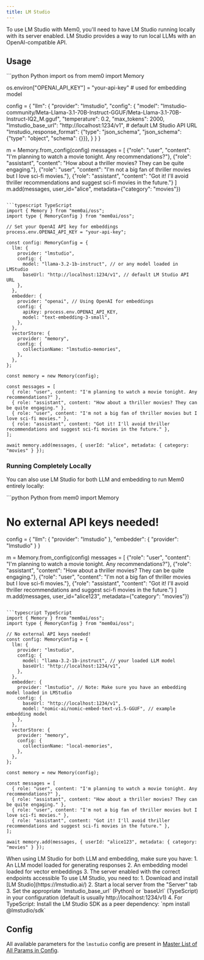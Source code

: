 ```yaml
---
title: LM Studio
---
```


To use LM Studio with Mem0, you'll need to have LM Studio running locally with its server enabled. LM Studio provides a way to run local LLMs with an OpenAI-compatible API.

## Usage

<CodeGroup>
```python Python
import os
from mem0 import Memory

os.environ["OPENAI_API_KEY"] = "your-api-key" # used for embedding model

config = {
    "llm": {
        "provider": "lmstudio",
        "config": {
            "model": "lmstudio-community/Meta-Llama-3.1-70B-Instruct-GGUF/Meta-Llama-3.1-70B-Instruct-IQ2_M.gguf",
            "temperature": 0.2,
            "max_tokens": 2000,
            "lmstudio_base_url": "http://localhost:1234/v1", # default LM Studio API URL
            "lmstudio_response_format": {"type": "json_schema", "json_schema": {"type": "object", "schema": {}}},
        }
    }
}

m = Memory.from_config(config)
messages = [
    {"role": "user", "content": "I'm planning to watch a movie tonight. Any recommendations?"},
    {"role": "assistant", "content": "How about a thriller movies? They can be quite engaging."},
    {"role": "user", "content": "I'm not a big fan of thriller movies but I love sci-fi movies."},
    {"role": "assistant", "content": "Got it! I'll avoid thriller recommendations and suggest sci-fi movies in the future."}
]
m.add(messages, user_id="alice", metadata={"category": "movies"})
```

```typescript TypeScript
import { Memory } from "mem0ai/oss";
import type { MemoryConfig } from "mem0ai/oss";

// Set your OpenAI API key for embeddings
process.env.OPENAI_API_KEY = "your-api-key";

const config: MemoryConfig = {
  llm: {
    provider: "lmstudio",
    config: {
      model: "llama-3.2-1b-instruct", // or any model loaded in LMStudio
      baseUrl: "http://localhost:1234/v1", // default LM Studio API URL
    },
  },
  embedder: {
    provider: "openai", // Using OpenAI for embeddings
    config: {
      apiKey: process.env.OPENAI_API_KEY,
      model: "text-embedding-3-small",
    },
  },
  vectorStore: {
    provider: "memory",
    config: {
      collectionName: "lmstudio-memories",
    },
  },
};

const memory = new Memory(config);

const messages = [
  { role: "user", content: "I'm planning to watch a movie tonight. Any recommendations?" },
  { role: "assistant", content: "How about a thriller movies? They can be quite engaging." },
  { role: "user", content: "I'm not a big fan of thriller movies but I love sci-fi movies." },
  { role: "assistant", content: "Got it! I'll avoid thriller recommendations and suggest sci-fi movies in the future." },
];

await memory.add(messages, { userId: "alice", metadata: { category: "movies" } });
```
</CodeGroup>

### Running Completely Locally

You can also use LM Studio for both LLM and embedding to run Mem0 entirely locally:

<CodeGroup>
```python Python
from mem0 import Memory

# No external API keys needed!
config = {
    "llm": {
        "provider": "lmstudio"
    },
    "embedder": {
        "provider": "lmstudio"
    }
}

m = Memory.from_config(config)
messages = [
    {"role": "user", "content": "I'm planning to watch a movie tonight. Any recommendations?"},
    {"role": "assistant", "content": "How about a thriller movies? They can be quite engaging."},
    {"role": "user", "content": "I'm not a big fan of thriller movies but I love sci-fi movies."},
    {"role": "assistant", "content": "Got it! I'll avoid thriller recommendations and suggest sci-fi movies in the future."}
]
m.add(messages, user_id="alice123", metadata={"category": "movies"})
```

```typescript TypeScript
import { Memory } from "mem0ai/oss";
import type { MemoryConfig } from "mem0ai/oss";

// No external API keys needed!
const config: MemoryConfig = {
  llm: {
    provider: "lmstudio",
    config: {
      model: "llama-3.2-1b-instruct", // your loaded LLM model
      baseUrl: "http://localhost:1234/v1",
    },
  },
  embedder: {
    provider: "lmstudio", // Note: Make sure you have an embedding model loaded in LMStudio
    config: {
      baseUrl: "http://localhost:1234/v1",
      model: "nomic-ai/nomic-embed-text-v1.5-GGUF", // example embedding model
    },
  },
  vectorStore: {
    provider: "memory",
    config: {
      collectionName: "local-memories",
    },
  },
};

const memory = new Memory(config);

const messages = [
  { role: "user", content: "I'm planning to watch a movie tonight. Any recommendations?" },
  { role: "assistant", content: "How about a thriller movies? They can be quite engaging." },
  { role: "user", content: "I'm not a big fan of thriller movies but I love sci-fi movies." },
  { role: "assistant", content: "Got it! I'll avoid thriller recommendations and suggest sci-fi movies in the future." },
];

await memory.add(messages, { userId: "alice123", metadata: { category: "movies" } });
```
</CodeGroup>

<Note>
  When using LM Studio for both LLM and embedding, make sure you have:
  1. An LLM model loaded for generating responses
  2. An embedding model loaded for vector embeddings
  3. The server enabled with the correct endpoints accessible
</Note>

<Note>
  To use LM Studio, you need to:
  1. Download and install [LM Studio](https://lmstudio.ai/)
  2. Start a local server from the "Server" tab
  3. Set the appropriate `lmstudio_base_url` (Python) or `baseUrl` (TypeScript) in your configuration (default is usually http://localhost:1234/v1)
  4. For TypeScript: Install the LM Studio SDK as a peer dependency: `npm install @lmstudio/sdk`
</Note>

## Config

All available parameters for the `lmstudio` config are present in [Master List of All Params in Config](../config).
